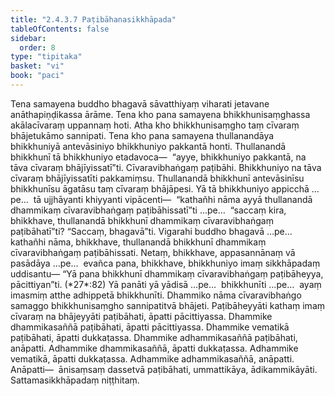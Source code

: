 ```yaml
---
title: "2.4.3.7 Paṭibāhanasikkhāpada"
tableOfContents: false
sidebar:
  order: 8
type: "tipitaka"
basket: "vi"
book: "paci"
---
```



<DynamicBreadcrumb />

<Division number="911" book="paci">

<Paragraph number="2842" book="paci">
Tena samayena buddho bhagavā sāvatthiyaṃ viharati jetavane anāthapiṇḍikassa ārāme. Tena kho pana samayena bhikkhunisaṃghassa akālacīvaraṃ uppannaṃ hoti. Atha kho bhikkhunisaṃgho taṃ cīvaraṃ bhājetukāmo sannipati. Tena kho pana samayena thullanandāya bhikkhuniyā antevāsiniyo bhikkhuniyo pakkantā honti. Thullanandā bhikkhunī tā bhikkhuniyo etadavoca—  “ayye, bhikkhuniyo pakkantā, na tāva cīvaraṃ bhājīyissatī”ti. Cīvaravibhaṅgaṃ paṭibāhi. Bhikkhuniyo na tāva cīvaraṃ bhājīyissatīti pakkamiṃsu. Thullanandā bhikkhunī antevāsinīsu bhikkhunīsu āgatāsu taṃ cīvaraṃ bhājāpesi.
</Paragraph>

<Paragraph number="2843" book="paci">
Yā tā bhikkhuniyo appicchā …pe…  tā ujjhāyanti khiyyanti vipācenti—  “kathañhi nāma ayyā thullanandā dhammikaṃ cīvaravibhaṅgaṃ paṭibāhissatī”ti …pe…  “saccaṃ kira, bhikkhave, thullanandā bhikkhunī dhammikaṃ cīvaravibhaṅgaṃ paṭibāhatī”ti? “Saccaṃ, bhagavā”ti. Vigarahi buddho bhagavā …pe…  kathañhi nāma, bhikkhave, thullanandā bhikkhunī dhammikaṃ cīvaravibhaṅgaṃ paṭibāhissati. Netaṃ, bhikkhave, appasannānaṃ vā pasādāya …pe…  evañca pana, bhikkhave, bhikkhuniyo imaṃ sikkhāpadaṃ uddisantu—
</Paragraph>

</Division>
<Division number="912" book="paci">

<Paragraph number="2844" book="paci">
<Emphasis>“Yā pana bhikkhunī dhammikaṃ cīvaravibhaṅgaṃ</Emphasis> <Emphasis>paṭibāheyya, pācittiyan”</Emphasis>ti. (*27*:<Emphasis>82</Emphasis>)
</Paragraph>

</Division>
<Division number="913" book="paci">

<Paragraph number="2845" book="paci">
<Emphasis>Yā panā</Emphasis>ti yā yādisā …pe…  <Emphasis>bhikkhunī</Emphasis>ti …pe…  ayaṃ imasmiṃ atthe adhippetā bhikkhunīti.
</Paragraph>

<Paragraph number="2846" book="paci">
<Emphasis>Dhammiko</Emphasis> nāma cīvaravibhaṅgo samaggo bhikkhunisaṃgho sannipatitvā bhājeti.
</Paragraph>

<Paragraph number="2847" book="paci">
<Emphasis>Paṭibāheyyā</Emphasis>ti kathaṃ imaṃ cīvaraṃ na bhājeyyāti paṭibāhati, āpatti pācittiyassa.
</Paragraph>

</Division>
<Division number="914" book="paci">

<Paragraph number="2848" book="paci">
Dhammike dhammikasaññā paṭibāhati, āpatti pācittiyassa. Dhammike vematikā paṭibāhati, āpatti dukkaṭassa. Dhammike adhammikasaññā paṭibāhati, anāpatti. Adhammike dhammikasaññā, āpatti dukkaṭassa. Adhammike vematikā, āpatti dukkaṭassa. Adhammike adhammikasaññā, anāpatti.
</Paragraph>

</Division>
<Division number="915" book="paci">

<Paragraph number="2849" book="paci">
Anāpatti—  ānisaṃsaṃ dassetvā paṭibāhati, ummattikāya, ādikammikāyāti.

</Paragraph>
</Division>

<Paragraph number="2850" type="center" book="paci">
Sattamasikkhāpadaṃ niṭṭhitaṃ.
</Paragraph>